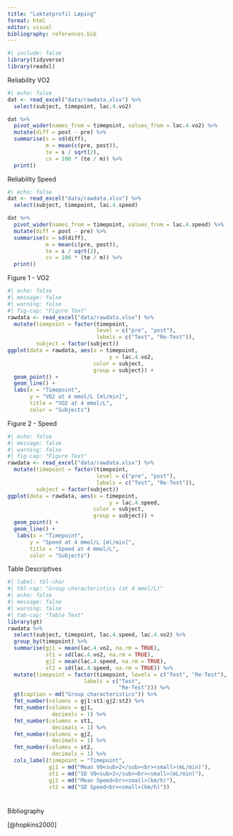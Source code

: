 ```yaml
---
title: "Laktatprofil Løping"
format: html
editor: visual
bibliography: references.bib
---
```


```r
#| include: false
library(tidyverse)
library(readxl)
```

Reliability VO2

```r
#| echo: false
dat <- read_excel("data/rawdata.xlsx") %>%
  select(subject, timepoint, lac.4.vo2)

dat %>%
  pivot_wider(names_from = timepoint, values_from = lac.4.vo2) %>%
  mutate(diff = post - pre) %>%
  summarise(s = sd(diff),
            m = mean(c(pre, post)),
            te = s / sqrt(2),
            cv = 100 * (te / m)) %>%
  print()
```

Reliability Speed

```r
#| echo: false
dat <- read_excel("data/rawdata.xlsx") %>%
  select(subject, timepoint, lac.4.speed)

dat %>%
  pivot_wider(names_from = timepoint, values_from = lac.4.speed) %>%
  mutate(diff = post - pre) %>%
  summarise(s = sd(diff),
            m = mean(c(pre, post)),
            te = s / sqrt(2),
            cv = 100 * (te / m)) %>%
  print()
```

Figure 1 - VO2

```r
#| echo: false
#| message: false
#| warning: false
#| fig-cap: "Figure Text"
rawdata <- read_excel("data/rawdata.xlsx") %>%
  mutate(timepoint = factor(timepoint,
                            level = c("pre", "post"),
                            labels = c("Test", "Re-Test")),
         subject = factor(subject))
ggplot(data = rawdata, aes(x = timepoint, 
                                y = lac.4.vo2,
                           color = subject,
                           group = subject)) +
  geom_point() +
  geom_line() +
  labs(x = "Timepoint", 
       y = "VO2 at 4 mmol/L [ml/min]", 
       title = "VO2 at 4 mmol/L",
       color = "Subjects")
```

Figure 2 - Speed

```r
#| echo: false
#| message: false
#| warning: false
#| fig-cap: "Figure Text"
rawdata <- read_excel("data/rawdata.xlsx") %>%
  mutate(timepoint = factor(timepoint,
                            level = c("pre", "post"),
                            labels = c("Test", "Re-Test")),
         subject = factor(subject))
ggplot(data = rawdata, aes(x = timepoint, 
                                y = lac.4.speed,
                           color = subject,
                           group = subject)) +
  geom_point() +
  geom_line() +
   labs(x = "Timepoint", 
       y = "Speed at 4 mmol/L [ml/min]", 
       title = "Speed at 4 mmol/L",
       color = "Subjects")

```

Table Descriptives

```r
#| label: tbl-char
#| tbl-cap: "Group characteristics (at 4 mmol/L)"
#| echo: false
#| message: false
#| warning: false
#| tab-cap: "Table Text"
library(gt)
rawdata %>%
  select(subject, timepoint, lac.4.speed, lac.4.vo2) %>%
  group_by(timepoint) %>%
  summarise(gj1 = mean(lac.4.vo2, na.rm = TRUE),
            st1 = sd(lac.4.vo2, na.rm = TRUE),
            gj2 = mean(lac.4.speed, na.rm = TRUE),
            st2 = sd(lac.4.speed, na.rm = TRUE)) %>%
  mutate(timepoint = factor(timepoint, levels = c("Test", "Re-Test"),
                        labels = c("Test",
                                   "Re-Test"))) %>%
  gt(caption = md("Group characteristics")) %>%
  fmt_number(columns = gj1:st1:gj2:st2) %>%
  fmt_number(columns = gj1,
              decimals = 1) %>%
  fmt_number(columns = st1,
              decimals = 1) %>%
  fmt_number(columns = gj2,
              decimals = 1) %>%
  fmt_number(columns = st2,
              decimals = 1) %>%
  cols_label(timepoint = "Timepoint",
             gj1 = md("Mean VO<sub>2</sub><br><small>(mL/min)"),
             st1 = md("SD VO<sub>2</sub><br><small>(mL/min)"),
             gj2 = md("Mean Speed<br><small>(km/h)"),
             st2 = md("SD Speed<br><small>(km/h)"))
  
```

### 

Bibliography

[@hopkins2000]

